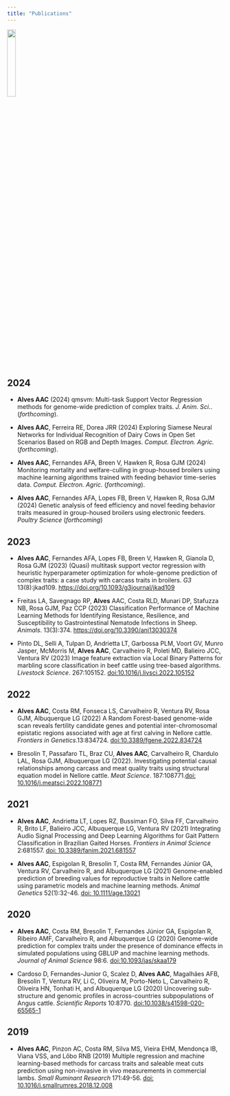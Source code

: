 ```yaml
---
title: "Publications"
---
```


![](images/paper.png){width=20%}      


## 2024
* **Alves AAC** (2024) qmsvm: Multi-task Support Vector Regression methods for genome-wide prediction of complex traits. *J. Anim. Sci.*. (*forthcoming*). 

* **Alves AAC**, Ferreira RE, Dorea JRR (2024) Exploring Siamese Neural Networks for Individual Recognition of Dairy Cows in Open Set Scenarios Based on RGB and Depth Images. *Comput. Electron. Agric.* (*forthcoming*). 

* **Alves AAC**, Fernandes AFA, Breen V, Hawken R, Rosa GJM (2024) Monitoring mortality and welfare-culling in group-housed broilers using machine learning algorithms trained with feeding behavior time-series data.  *Comput. Electron. Agric.* (*forthcoming*). 

* **Alves AAC**, Fernandes AFA, Lopes FB, Breen V, Hawken R, Rosa GJM (2024) Genetic analysis of feed efficiency and novel feeding behavior traits measured in group-housed broilers using electronic feeders. *Poultry Science* (*forthcoming*)  


## 2023
* **Alves AAC**, Fernandes AFA, Lopes FB, Breen V, Hawken R, Gianola D, Rosa GJM (2023)	(Quasi) multitask support vector regression with heuristic
hyperparameter optimization for whole-genome
prediction of complex traits: a case study with carcass traits in broilers. *G3* 13(8):jkad109. [https://doi.org/10.1093/g3journal/jkad109](https://doi.org/10.1093/g3journal/jkad109)  

* Freitas LA, Savegnago RP, **Alves** AAC, Costa RLD, Munari DP, Stafuzza NB, Rosa GJM, Paz CCP (2023) Classification Performance of Machine Learning Methods for Identifying Resistance, Resilience, and Susceptibility to Gastrointestinal Nematode Infections in Sheep. *Animals*. 13(3):374. [https://doi.org/10.3390/ani13030374](https://doi.org/10.3390/ani13030374)

* Pinto DL, Selli A, Tulpan D, Andrietta LT, Garbossa PLM, Voort GV, Munro Jasper, McMorris M, **Alves AAC**, Carvalheiro R, Poleti MD, Balieiro JCC, Ventura RV (2023) Image feature extraction via Local Binary Patterns for marbling score classification in beef cattle using tree-based algorithms. *Livestock Science*. 267:105152. [doi:10.1016/j.livsci.2022.105152](https://www.sciencedirect.com/science/article/pii/S1871141322003250)


## 2022
* **Alves AAC**, Costa RM, Fonseca LS, Carvalheiro R, Ventura RV, Rosa GJM, Albuquerque
LG (2022) A Random Forest-based genome-wide scan reveals fertility candidate genes and
potential inter-chromosomal epistatic regions associated with age at first calving in Nellore
cattle. *Frontiers in Genetics*.13:834724. [doi:10.3389/fgene.2022.834724](https://pubmed.ncbi.nlm.nih.gov/35692843/)

* Bresolin T, Passafaro TL, Braz CU, **Alves AAC**, Carvalheiro R, Chardulo LAL, Rosa GJM,
Albuquerque LG (2022). Investigating potential causal relationships among carcass and meat
quality traits using structural equation model in Nellore cattle. *Meat Science*. 187:108771.[doi:
10.1016/j.meatsci.2022.108771](https://www.sciencedirect.com/science/article/pii/S0309174022000390)


## 2021
* **Alves AAC**, Andrietta LT, Lopes RZ, Bussiman FO, Silva FF, Carvalheiro R, Brito LF,
Balieiro JCC, Albuquerque LG, Ventura RV (2021) Integrating Audio Signal Processing and
Deep Learning Algorithms for Gait Pattern Classification in Brazilian Gaited Horses.
*Frontiers in Animal Science* 2:681557. [doi: 10.3389/fanim.2021.681557](https://www.frontiersin.org/articles/10.3389/fanim.2021.681557/full)

* **Alves AAC**, Espigolan R, Bresolin T, Costa RM, Fernandes Júnior GA, Ventura RV,
Carvalheiro R, and Albuquerque LG (2021) Genome-enabled prediction of breeding values for reproductive traits in Nellore cattle using parametric models and machine learning methods. *Animal Genetics* 52(1):32-46. [doi: 10.1111/age.13021](https://onlinelibrary.wiley.com/doi/full/10.1111/age.13021)

## 2020
* **Alves AAC**, Costa RM, Bresolin T, Fernandes Júnior GA, Espigolan R, Ribeiro AMF, Carvalheiro R, and Albuquerque LG (2020) Genome-wide prediction for complex traits under
the presence of dominance effects in simulated populations using GBLUP and machine learning methods. *Journal of Animal Science* 98:6. [doi:10.1093/jas/skaa179](https://academic.oup.com/jas/article/98/6/skaa179/5849339?login=true)

* Cardoso D, Fernandes-Junior G, Scalez D, **Alves AAC**, Magalhães AFB, Bresolin T, Ventura
RV, Li C, Oliveira M, Porto-Neto L, Carvalheiro R, Oliveira HN, Tonhati H, and Albuquerque
LG (2020) Uncovering sub-structure and genomic profiles in across-countries subpopulations
of Angus cattle. *Scientific Reports* 10:8770. [doi:10.1038/s41598-020- 65565-1](https://www.nature.com/articles/s41598-020-65565-1)

## 2019
* **Alves AAC**, Pinzon AC, Costa RM, Silva MS, Vieira EHM, Mendonça IB, Viana VSS, and
Lôbo RNB (2019) Multiple regression and machine learning-based methods for carcass traits
and saleable meat cuts prediction using non-invasive in vivo measurements in commercial
lambs. *Small Ruminant Research* 171:49-56. [doi: 10.1016/j.smallrumres.2018.12.008](https://www.sciencedirect.com/science/article/pii/S0921448818310265)

